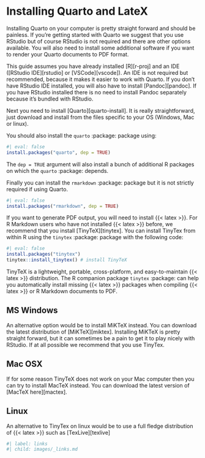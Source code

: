 # Installing Quarto and LateX  {#sec-install-lat}

Installing Quarto on your computer is pretty straight forward and should be painless.
If you're getting started with Quarto we suggest that you use RStudio but of course RStudio is not required and there are other options available.
You will also need to install some additional software if you want to render your Quarto documents to PDF format.

This guide assumes you have already installed [R][r-proj] and an IDE ([RStudio IDE][rstudio] or [VSCode][vscode]).
An IDE is not required but recommended, because it makes it easier to work with Quarto.
If you don't have RStudio IDE installed, you will also have to install [Pandoc][pandoc].
If you have RStudio installed there is no need to install Pandoc separately because it's bundled with RStudio.

Next you need to install [Quarto][quarto-install]. It is really straightforward, just download and install from the files specific to your OS (Windows, Mac or linux).

You should also install the `quarto` :package: package using:

```r
#| eval: false
install.packages("quarto", dep = TRUE)
```

The `dep = TRUE` argument will also install a bunch of additional R packages on which the `quarto` :package: depends.

Finally you can install the `rmarkdown` :package: package but it is not strictly required if using Quarto.

```r
#| eval: false
install.packages("rmarkdown", dep = TRUE)
```


  
If you want to generate PDF output, you will need to install {{< latex >}}.
For R Markdown users who have not installed {{< latex >}} before, we recommend that you install [TinyTeX][tinytex].
You can install TinyTex from within R using the `tinytex` :package: package with the following code:

```r
#| eval: false
install.packages("tinytex")
tinytex::install_tinytex() # install TinyTeX
```

TinyTeX is a lightweight, portable, cross-platform, and easy-to-maintain {{< latex >}} distribution.
The R companion package `tinytex` :package: can help you automatically install missing {{< latex >}} packages when compiling {{< latex >}} or R Markdown documents to PDF.

## MS Windows

An alternative option would be to install MiKTeX instead.
You can download the latest distribution of [MiKTeX][miktex].
Installing MiKTeX is pretty straight forward, but it can sometimes be a pain to get it to play nicely with RStudio.
If at all possible we recommend that you use TinyTex.

## Mac OSX

If for some reason TinyTeX does not work on your Mac computer then you can try to install MacTeX instead.
You can download the latest version of [MacTeX here][mactex].

## Linux

An alternative to TinyTex on linux would be to use a full fledge distribution of {{< latex >}} such as [TexLive][texlive]


```r
#| label: links
#| child: images/_links.md
```


